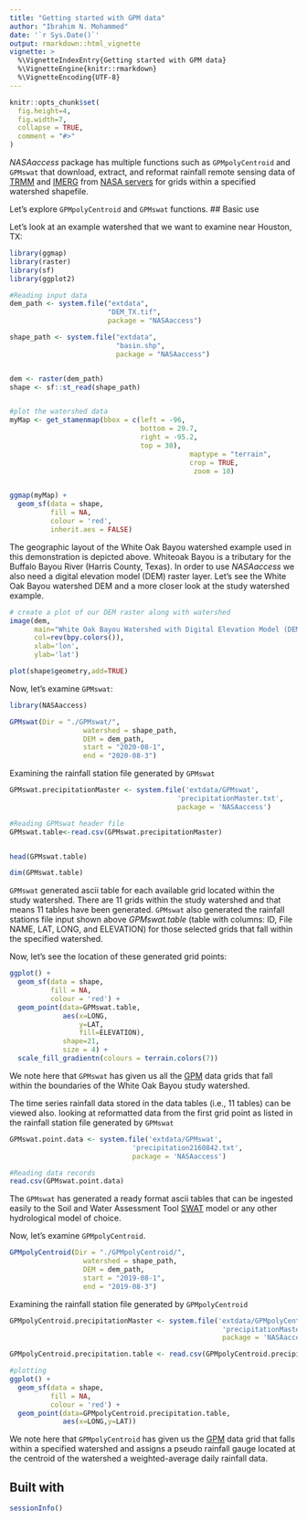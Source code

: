 ```yaml
---
title: "Getting started with GPM data"
author: "Ibrahim N. Mohammed"
date: '`r Sys.Date()`'
output: rmarkdown::html_vignette
vignette: >
  %\VignetteIndexEntry{Getting started with GPM data}
  %\VignetteEngine{knitr::rmarkdown}
  %\VignetteEncoding{UTF-8}
---
```


```r
knitr::opts_chunk$set(
  fig.height=4, 
  fig.width=7,
  collapse = TRUE,
  comment = "#>"
)
```

_NASAaccess_ package has multiple functions such as `GPMpolyCentroid` and `GPMswat` that download, extract, and reformat rainfall remote sensing data of [TRMM](https://gpm.nasa.gov/missions/trmm) and [IMERG](https://gpm.nasa.gov/data/imerg) from [NASA servers](https://gpm.nasa.gov/data/directory) for grids within a specified watershed shapefile.

Let's explore `GPMpolyCentroid` and `GPMswat` functions.
## Basic use

Let's look at an example watershed that we want to examine near Houston, TX:
```r
library(ggmap)
library(raster)
library(sf)
library(ggplot2)

#Reading input data
dem_path <- system.file("extdata", 
                        "DEM_TX.tif", 
                        package = "NASAaccess")

shape_path <- system.file("extdata", 
                          "basin.shp", 
                          package = "NASAaccess")


dem <- raster(dem_path)
shape <- sf::st_read(shape_path)


#plot the watershed data
myMap <- get_stamenmap(bbox = c(left = -96,
                                bottom = 29.7,
                                right = -95.2,
                                top = 30),
                                            maptype = "terrain", 
                                            crop = TRUE,
                                             zoom = 10)


ggmap(myMap) + 
  geom_sf(data = shape, 
          fill = NA, 
          colour = 'red', 
          inherit.aes = FALSE) 

```


The geographic layout of the White Oak Bayou watershed example used in this demonstration is depicted above. Whiteoak Bayou is a tributary for the Buffalo Bayou River (Harris County, Texas). In order to use _NASAaccess_ we also need a digital elevation model (DEM) raster layer. Let's see the White Oak Bayou watershed DEM and a more closer look at the study watershed example.


```r
# create a plot of our DEM raster along with watershed
image(dem, 
      main="White Oak Bayou Watershed with Digital Elevation Model (DEM)", 
      col=rev(bpy.colors()), 
      xlab='lon', 
      ylab='lat')

plot(shape$geometry,add=TRUE)

```


Now, let's examine `GPMswat`:

```r
library(NASAaccess)

GPMswat(Dir = "./GPMswat/",
                  watershed = shape_path,
                  DEM = dem_path,
                  start = "2020-08-1",
                  end = "2020-08-3")
```


Examining the rainfall station file generated by `GPMswat`

```r
GPMswat.precipitationMaster <- system.file('extdata/GPMswat',
                                         'precipitationMaster.txt', 
                                         package = 'NASAaccess')

#Reading GPMswat header file
GPMswat.table<-read.csv(GPMswat.precipitationMaster)


head(GPMswat.table)

dim(GPMswat.table)
```

`GPMswat` generated ascii table for each available grid located within the study watershed. There are 11 grids within the study watershed and that means 11 tables have been generated. `GPMswat` also generated the rainfall stations file input shown above *GPMswat.table* (table with columns: ID, File NAME, LAT, LONG, and ELEVATION) for those selected grids that fall within the specified watershed.


Now, let's see the location of these generated grid points:

```r
ggplot() + 
  geom_sf(data = shape, 
          fill = NA, 
          colour = 'red') +
  geom_point(data=GPMswat.table,
             aes(x=LONG,
                 y=LAT,
                 fill=ELEVATION), 
             shape=21, 
             size = 4) +
  scale_fill_gradientn(colours = terrain.colors(7))

```


We note here that `GPMswat` has given us all the [GPM](https://gpm.nasa.gov/data/imerg) data grids that fall within the boundaries of the White Oak Bayou study watershed.

The time series rainfall data stored in the data tables (i.e., 11 tables) can be viewed also.
looking at reformatted data from the first grid point as listed in the rainfall station file generated by `GPMswat`

```r
GPMswat.point.data <- system.file('extdata/GPMswat',
                              'precipitation2160842.txt', 
                              package = 'NASAaccess')

#Reading data records
read.csv(GPMswat.point.data)


```

The `GPMswat` has generated a ready format ascii tables that can be ingested easily to the Soil and Water Assessment Tool [SWAT](https://swat.tamu.edu/) model or any other hydrological model of choice.



Now, let's examine `GPMpolyCentroid`.

```r
GPMpolyCentroid(Dir = "./GPMpolyCentroid/",
                  watershed = shape_path,
                  DEM = dem_path,
                  start = "2019-08-1",
                  end = "2019-08-3")
```


Examining the rainfall station file generated by `GPMpolyCentroid`

```r

GPMpolyCentroid.precipitationMaster <- system.file('extdata/GPMpolyCentroid',
                                                    'precipitationMaster.txt', 
                                                    package = 'NASAaccess')

GPMpolyCentroid.precipitation.table <- read.csv(GPMpolyCentroid.precipitationMaster)

#plotting
ggplot() + 
  geom_sf(data = shape, 
          fill = NA, 
          colour = 'red') +
  geom_point(data=GPMpolyCentroid.precipitation.table,
             aes(x=LONG,y=LAT))
```


We note here that `GPMpolyCentroid` has given us the [GPM](https://gpm.nasa.gov/data/imerg) data grid that falls within a specified watershed and assigns a pseudo rainfall gauge located at the centroid of the watershed a weighted-average daily rainfall data. 


## Built with

```r
sessionInfo()


```
